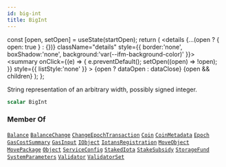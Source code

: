 ```yaml
---
id: big-int
title: BigInt
---
```









  const [open, setOpen] = useState(startOpen);
  return (
    <details {...(open ? { open: true } : {})} className="details" style={{ border:'none', boxShadow:'none', background:'var(--ifm-background-color)' }}>
      <summary
        onClick={(e) => {
          e.preventDefault();
          setOpen((open) => !open);
        }}
        style={{ listStyle:'none' }}
      >
      {open ? dataOpen : dataClose}
      </summary>
      {open && children}
    </details>
  );
};








String representation of an arbitrary width, possibly signed integer.


```graphql
scalar BigInt
```








### Member Of

[`Balance`](/references/iota-api/iota-graphql/reference/types/objects/balance)  <Badge class="badge badge--secondary" text="object"/><Bullet />[`BalanceChange`](/references/iota-api/iota-graphql/reference/types/objects/balance-change)  <Badge class="badge badge--secondary" text="object"/><Bullet />[`ChangeEpochTransaction`](/references/iota-api/iota-graphql/reference/types/objects/change-epoch-transaction)  <Badge class="badge badge--secondary" text="object"/><Bullet />[`Coin`](/references/iota-api/iota-graphql/reference/types/objects/coin)  <Badge class="badge badge--secondary" text="object"/><Bullet />[`CoinMetadata`](/references/iota-api/iota-graphql/reference/types/objects/coin-metadata)  <Badge class="badge badge--secondary" text="object"/><Bullet />[`Epoch`](/references/iota-api/iota-graphql/reference/types/objects/epoch)  <Badge class="badge badge--secondary" text="object"/><Bullet />[`GasCostSummary`](/references/iota-api/iota-graphql/reference/types/objects/gas-cost-summary)  <Badge class="badge badge--secondary" text="object"/><Bullet />[`GasInput`](/references/iota-api/iota-graphql/reference/types/objects/gas-input)  <Badge class="badge badge--secondary" text="object"/><Bullet />[`IObject`](/references/iota-api/iota-graphql/reference/types/interfaces/iobject)  <Badge class="badge badge--secondary" text="interface"/><Bullet />[`IotansRegistration`](/references/iota-api/iota-graphql/reference/types/objects/iotans-registration)  <Badge class="badge badge--secondary" text="object"/><Bullet />[`MoveObject`](/references/iota-api/iota-graphql/reference/types/objects/move-object)  <Badge class="badge badge--secondary" text="object"/><Bullet />[`MovePackage`](/references/iota-api/iota-graphql/reference/types/objects/move-package)  <Badge class="badge badge--secondary" text="object"/><Bullet />[`Object`](/references/iota-api/iota-graphql/reference/types/objects/object)  <Badge class="badge badge--secondary" text="object"/><Bullet />[`ServiceConfig`](/references/iota-api/iota-graphql/reference/types/objects/service-config)  <Badge class="badge badge--secondary" text="object"/><Bullet />[`StakedIota`](/references/iota-api/iota-graphql/reference/types/objects/staked-iota)  <Badge class="badge badge--secondary" text="object"/><Bullet />[`StakeSubsidy`](/references/iota-api/iota-graphql/reference/types/objects/stake-subsidy)  <Badge class="badge badge--secondary" text="object"/><Bullet />[`StorageFund`](/references/iota-api/iota-graphql/reference/types/objects/storage-fund)  <Badge class="badge badge--secondary" text="object"/><Bullet />[`SystemParameters`](/references/iota-api/iota-graphql/reference/types/objects/system-parameters)  <Badge class="badge badge--secondary" text="object"/><Bullet />[`Validator`](/references/iota-api/iota-graphql/reference/types/objects/validator)  <Badge class="badge badge--secondary" text="object"/><Bullet />[`ValidatorSet`](/references/iota-api/iota-graphql/reference/types/objects/validator-set)  <Badge class="badge badge--secondary" text="object"/>

